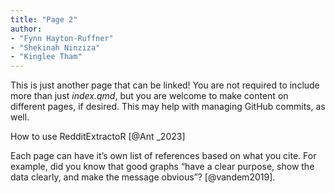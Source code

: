 ```yaml
---
title: "Page 2"
author: 
- "Fynn Hayton-Ruffner"
- "Shekinah Ninziza"
- "Kinglee Tham"
---
```


This is just another page that can be linked! You are not required to include more than just *index.qmd*, but you are welcome to make content on different pages, if desired. This may help with managing GitHub commits, as well. 

How to use RedditExtractoR [@Ant _2023]


Each page can have it's own list of references based on what you cite. For example, did you know that good graphs "have a clear purpose, show the data clearly, and make the message obvious"? [@vandem2019].